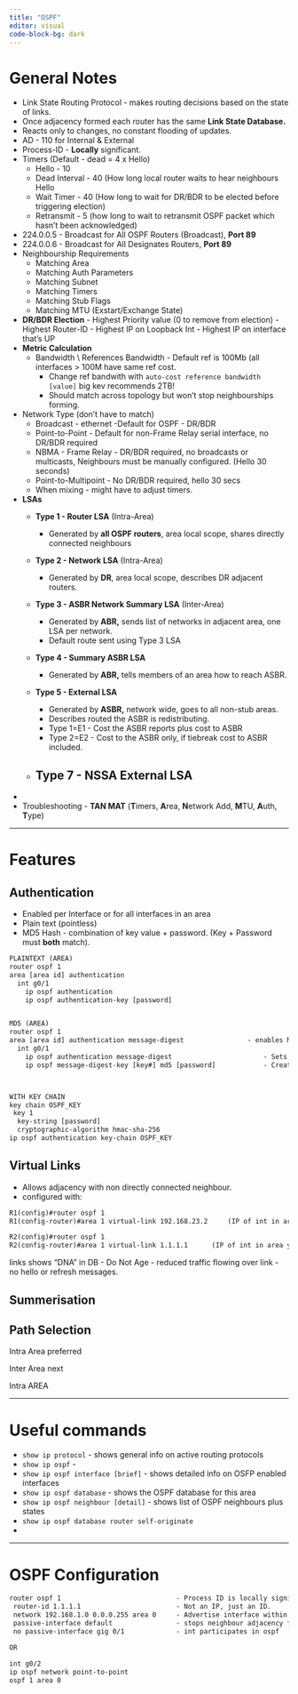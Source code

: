 ```yaml
---
title: "OSPF"
editor: visual
code-block-bg: dark
---
```


# General Notes

-   Link State Routing Protocol - makes routing decisions based on the state of links.
-   Once adjacency formed each router has the same **Link State Database.**
-   Reacts only to changes, no constant flooding of updates.
-   AD - 110 for Internal & External
-   Process-ID - **Locally** significant.
-   Timers (Default - dead = 4 x Hello)
    -   Hello - 10
    -   Dead Interval - 40 (How long local router waits to hear neighbours Hello
    -   Wait Timer - 40 (How long to wait for DR/BDR to be elected before triggering election)
    -   Retransmit - 5 (how long to wait to retransmit OSPF packet which hasn't been acknowledged)
-   224.0.0.5 - Broadcast for All OSPF Routers (Broadcast), **Port 89**
-   224.0.0.6 - Broadcast for All Designates Routers, **Port 89**
-   Neighbourship Requirements
    -   Matching Area
    -   Matching Auth Parameters
    -   Matching Subnet
    -   Matching Timers
    -   Matching Stub Flags
    -   Matching MTU (Exstart/Exchange State)
-   **DR/BDR Election** - Highest Priority value (0 to remove from election) - Highest Router-ID - Highest IP on Loopback Int - Highest IP on interface that's UP
-   **Metric Calculation**
    -   Bandwidth \\ References Bandwidth - Default ref is 100Mb (all interfaces \> 100M have same ref cost.
        -   Change ref bandwith with `auto-cost reference bandwidth [value]` big kev recommends 2TB!
        -   Should match across topology but won't stop neighbourships forming.
-   Network Type (don't have to match)
    -   Broadcast - ethernet -Default for OSPF - DR/BDR
    -   Point-to-Point - Default for non-Frame Relay serial interface, no DR/BDR required
    -   NBMA - Frame Relay - DR/BDR required, no broadcasts or multicasts, Neighbours must be manually configured. (Hello 30 seconds)
    -   Point-to-Multipoint - No DR/BDR required, hello 30 secs
    -   When mixing - might have to adjust timers.
-   **LSAs**
    -   **Type 1 - Router LSA** (Intra-Area)

        -   Generated by **all OSPF routers**, area local scope, shares directly connected neighbours

    -   **Type 2 - Network LSA** (Intra-Area)

        -   Generated by **DR**, area local scope, describes DR adjacent routers.

    -   **Type 3 - ASBR Network Summary LSA** (Inter-Area)

        -   Generated by **ABR,** sends list of networks in adjacent area, one LSA per network.
        -   Default route sent using Type 3 LSA

    -   **Type 4 - Summary ASBR LSA**

        -   Generated by **ABR,** tells members of an area how to reach ASBR.

    -   **Type 5 - External LSA**

        -   Generated by **ASBR,** network wide, goes to all non-stub areas.
        -   Describes routed the ASBR is redistributing.
        -   Type 1=E1 - Cost the ASBR reports plus cost to ASBR
        -   Type 2=E2 - Cost to the ASBR only, if tiebreak cost to ASBR included.

    -   

        ## **Type 7 - NSSA External LSA**
-   
-   Troubleshooting - **TAN MAT** (**T**imers, **A**rea, **N**etwork Add, **M**TU, **A**uth, **T**ype)

------------------------------------------------------------------------

# Features

## Authentication

-   Enabled per Interface or for all interfaces in an area
-   Plain text (pointless)
-   MD5 Hash - combination of key value + password. (Key + Password must **both** match).

``` default
PLAINTEXT (AREA)
router ospf 1
area [area id] authentication
  int g0/1
    ip ospf authentication  
    ip ospf authentication-key [password] 


MD5 (AREA)
router ospf 1
area [area id] authentication message-digest                - enables MD5
  int g0/1
    ip ospf authentication message-digest                       - Sets MD5 auth for that interface
    ip ospf message-digest-key [key#] md5 [password]            - Creates hash using key + password 



WITH KEY CHAIN
key chain OSPF_KEY
 key 1
  key-string [password]
  cryptographic-algorithm hmac-sha-256
ip ospf authentication key-chain OSPF_KEY
```

## Virtual Links

-   Allows adjacency with non directly connected neighbour.
-   configured with:

``` default
R1(config)#router ospf 1
R1(config-router)#area 1 virtual-link 192.168.23.2     (IP of int in area you want to form adjacency with)

R2(config)#router ospf 1
R2(config-router)#area 1 virtual-link 1.1.1.1      (IP of int in area you want to form adjacency with)
```

links shows "DNA" in DB - Do Not Age - reduced traffic flowing over link - no hello or refresh messages.

## Summerisation

## Path Selection

Intra Area preferred

Inter Area next

Intra AREA

------------------------------------------------------------------------

# Useful commands

-   `show ip protocol` - shows general info on active routing protocols
-   `show ip ospf` -
-   `show ip ospf interface [brief]` - shows detailed info on OSFP enabled interfaces
-   `show ip ospf database` - shows the OSPF database for this area
-   `show ip ospf neighbour [detail]` - shows list of OSPF neighbours plus states
-   `show ip ospf database router self-originate`
-   

------------------------------------------------------------------------

# OSPF Configuration

``` default
router ospf 1                             - Process ID is locally significant
 router-id 1.1.1.1                        - Not an IP, just an ID.
 network 192.168.1.0 0.0.0.255 area 0     - Advertise interface within this network
 passive-interface default                - stops neighbour adjacency forming.
 no passive-interface gig 0/1             - int participates in ospf  

OR
 
int g0/2
ip ospf network point-to-point
ospf 1 area 0
```
